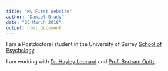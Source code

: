 ```yaml
---
title: "My First Website"
author: "Daniel Brady"
date: "26 March 2018"
output: html_document
---
```


I am a Postdoctoral student in the University of Surrey [School of Psychology](https://www.surrey.ac.uk/school-psychology).

I am working with [Dr. Hayley Leonard](https://www.surrey.ac.uk/people/hayley-leonard) and [Prof. Bertram Opitz](https://www.surrey.ac.uk/people/bertram-opitz).